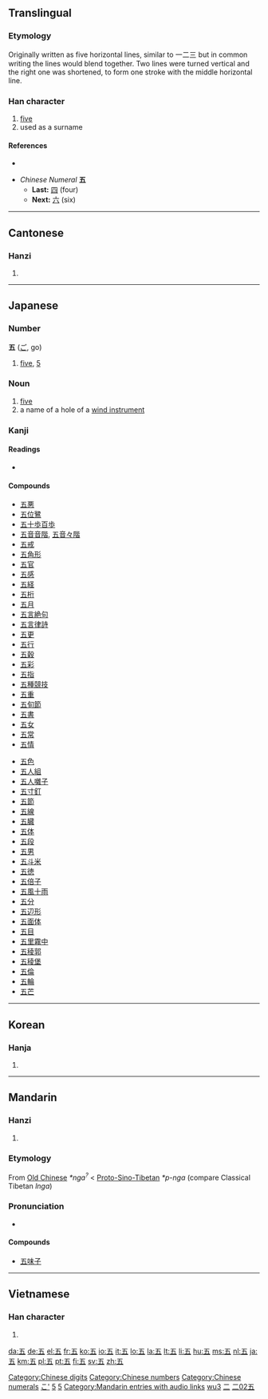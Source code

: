{{also|伍}}<!-- may be replaced by zh-forms -->
==Translingual==
{{Han stroke|[[image:五-order.gif]]}}
{{Han stroke|[[image:五-bw.png|200px]]}}

===Etymology===
Originally written as five horizontal lines, similar to 一二三 but in common writing the lines would blend together. Two lines were turned vertical and the right one was shortened, to form one stroke with the middle horizontal line.

===Han character===
{{Han char|rn=7|rad=二|as=02|sn=4|four=1010<sub>7</sub>|canj=一木一 (MDM)}}

# [[five]]
# used as a surname

====References====
* {{Han ref|kx=0086.110|dkj=00257|dj=0178.040|hdz=10011.030|uh=4E94|ud=20116|bh=A4AD|bd=42157}}

* ''Chinese Numeral'' '''五 '''
** '''Last:''' [[四]] (four)
** '''Next:''' [[六]] (six)

[[Category:Chinese digits]]
[[Category:Chinese numbers]]
[[Category:Chinese numerals]]

----

==Cantonese==

===Hanzi===
{{yue-hanzi|jyut=|y=ng5}}

# {{defn|Cantonese}}

----

==Japanese==

===Number===
'''五''' ([[ご]], go)

# [[five]], [[5]]

===Noun===
{{ja-noun|k|hira=ご|rom=go|hidx=こ'}}

# [[five]]
# a name of a hole of a [[wind instrument]]

===Kanji===
{{ja-kanji|grade=|rs=二02}}

====Readings====
* {{ja-readings|on=[[ご]] (''go'')|kun=[[いつ]] (''itsu''), [[いつつ]] ([[五つ]], ''itsutsu'')|nanori=[[い]] (''i''), [[さ]] (''sa''), [[さつ]] (''satsu''), [[ち]] (''chi''), [[ふ]] (''fu''), [[み]] (''mi''), [[め]] (''me'')}}

====Compounds====
{{top2}}
* [[五悪]]
* [[五位鷺]]
* [[五十歩百歩]]
* [[五音音階]], [[五音々階]]
* [[五戒]]
* [[五角形]]
* [[五官]]
* [[五感]]
* [[五経]]
* [[五桁]]
* [[五月]]
* [[五言絶句]]
* [[五言律詩]]
* [[五更]]
* [[五行]]
* [[五穀]]
* [[五彩]]
* [[五指]]
* [[五種競技]]
* [[五重]]
* [[五旬節]]
* [[五書]]
* [[五女]]
* [[五常]]
* [[五情]]
{{mid2}}
* [[五色]]
* [[五人組]]
* [[五人囃子]]
* [[五寸釘]]
* [[五節]]
* [[五線]]
* [[五臓]]
* [[五体]]
* [[五段]]
* [[五男]]
* [[五斗米]]
* [[五徳]]
* [[五倍子]]
* [[五風十雨]]
* [[五分]]
* [[五辺形]]
* [[五面体]]
* [[五目]]
* [[五里霧中]]
* [[五稜郭]]
* [[五稜堡]]
* [[五倫]]
* [[五輪]]
* [[五芒]]
{{bottom}}

[[Category:1000 Japanese basic words|こ']]
[[Category:Japanese numbers|5]]

----

==Korean==

===Hanja===
{{ko-hanja|hangeul=오|rv=o|mr=o|y=o|eumhun=다섯|ehrv=daseot|ehmr=tasŏt|ehy=tases}}

# {{defn|Korean}}

[[Category:Korean numbers|5]]

----

==Mandarin==

===Hanzi===
{{cmn-hanzi|pin=[[wǔ]] ([[wu3]])|wg=wu<sup>3</sup>}}

# {{defn|Mandarin}}

===Etymology===

From [[Old Chinese]] ''*nga<sup>?</sup>'' < [[Proto-Sino-Tibetan]] ''*p-nga'' (compare Classical Tibetan ''lnga'')

===Pronunciation===
* {{audio|zh-wǔ.ogg|audio}}

====Compounds====
{{rfc-level|Compounds at L4+ not in L3 POS section|lang=cmn}}
* [[五味子]]

[[Category:Mandarin entries with audio links]]
[[Category:zh-cn:Numbers|wu3]]
[[Category:zh-tw:Numbers|二]]

----

==Vietnamese==

===Han character===
{{vi-hantu|ngũ}}

# {{defn|Vietnamese}}

[[Category:Grade 1 kanji|二02五]]

[[da:五]]
[[de:五]]
[[el:五]]
[[fr:五]]
[[ko:五]]
[[io:五]]
[[it:五]]
[[lo:五]]
[[la:五]]
[[lt:五]]
[[li:五]]
[[hu:五]]
[[ms:五]]
[[nl:五]]
[[ja:五]]
[[km:五]]
[[pl:五]]
[[pt:五]]
[[fi:五]]
[[sv:五]]
[[zh:五]]